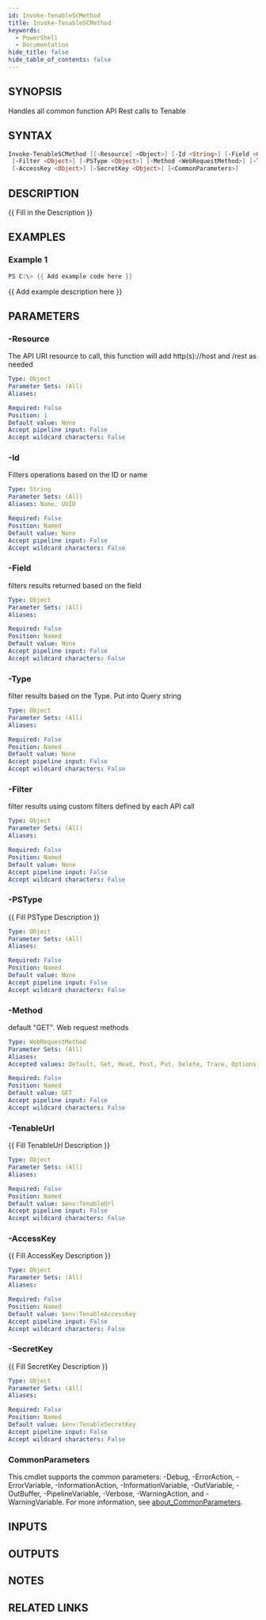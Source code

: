 ```yaml
---
id: Invoke-TenableSCMethod
title: Invoke-TenableSCMethod
keywords:
  - PowerShell
  - Documentation
hide_title: false
hide_table_of_contents: false
---
```


## SYNOPSIS

Handles all common function API Rest calls to Tenable

## SYNTAX

```powershell
Invoke-TenableSCMethod [[-Resource] <Object>] [-Id <String>] [-Field <Object>] [-Type <Object>]
 [-Filter <Object>] [-PSType <Object>] [-Method <WebRequestMethod>] [-TenableUrl <Object>]
 [-AccessKey <Object>] [-SecretKey <Object>] [<CommonParameters>]
```

## DESCRIPTION

{{ Fill in the Description }}

## EXAMPLES

### Example 1

```powershell
PS C:\> {{ Add example code here }}
```

{{ Add example description here }}

## PARAMETERS

### -Resource

The API URI resource to call, this function will add http(s)://host and /rest as needed

```yaml
Type: Object
Parameter Sets: (All)
Aliases:

Required: False
Position: 1
Default value: None
Accept pipeline input: False
Accept wildcard characters: False
```

### -Id

Filters operations based on the ID or name

```yaml
Type: String
Parameter Sets: (All)
Aliases: Name, UUID

Required: False
Position: Named
Default value: None
Accept pipeline input: False
Accept wildcard characters: False
```

### -Field

filters results returned based on the field

```yaml
Type: Object
Parameter Sets: (All)
Aliases:

Required: False
Position: Named
Default value: None
Accept pipeline input: False
Accept wildcard characters: False
```

### -Type

filter results based on the Type.
Put into Query string

```yaml
Type: Object
Parameter Sets: (All)
Aliases:

Required: False
Position: Named
Default value: None
Accept pipeline input: False
Accept wildcard characters: False
```

### -Filter

filter results using custom filters defined by each API call

```yaml
Type: Object
Parameter Sets: (All)
Aliases:

Required: False
Position: Named
Default value: None
Accept pipeline input: False
Accept wildcard characters: False
```

### -PSType

{{ Fill PSType Description }}

```yaml
Type: Object
Parameter Sets: (All)
Aliases:

Required: False
Position: Named
Default value: None
Accept pipeline input: False
Accept wildcard characters: False
```

### -Method

default "GET".
Web request methods

```yaml
Type: WebRequestMethod
Parameter Sets: (All)
Aliases:
Accepted values: Default, Get, Head, Post, Put, Delete, Trace, Options, Merge, Patch

Required: False
Position: Named
Default value: GET
Accept pipeline input: False
Accept wildcard characters: False
```

### -TenableUrl

{{ Fill TenableUrl Description }}

```yaml
Type: Object
Parameter Sets: (All)
Aliases:

Required: False
Position: Named
Default value: $env:TenableUrl
Accept pipeline input: False
Accept wildcard characters: False
```

### -AccessKey

{{ Fill AccessKey Description }}

```yaml
Type: Object
Parameter Sets: (All)
Aliases:

Required: False
Position: Named
Default value: $env:TenableAccessKey
Accept pipeline input: False
Accept wildcard characters: False
```

### -SecretKey

{{ Fill SecretKey Description }}

```yaml
Type: Object
Parameter Sets: (All)
Aliases:

Required: False
Position: Named
Default value: $env:TenableSecretKey
Accept pipeline input: False
Accept wildcard characters: False
```

### CommonParameters

This cmdlet supports the common parameters: -Debug, -ErrorAction, -ErrorVariable, -InformationAction, -InformationVariable, -OutVariable, -OutBuffer, -PipelineVariable, -Verbose, -WarningAction, and -WarningVariable. For more information, see [about_CommonParameters](http://go.microsoft.com/fwlink/?LinkID=113216).

## INPUTS

## OUTPUTS

## NOTES

## RELATED LINKS
